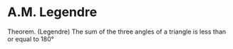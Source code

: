 A.M. Legendre
=============

Theorem. (Legendre) The sum of the three angles of a triangle is less
than or equal to 180°
